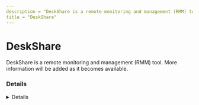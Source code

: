 ```yaml
---
description = "DeskShare is a remote monitoring and management (RMM) tool. More information will be added as it becomes available."
title = "DeskShare"
---
```




# DeskShare

DeskShare is a remote monitoring and management (RMM) tool. More information will be added as it becomes available.

### Details
<Details author={""}
         category={""}
         created={""}
         website={""}
         lastModified={"2/26/2024"}
         privileges={""}
         free={ false }
         verification={ false }
/>

#### Installation Paths
<Card code={ ["TeamTaskManager.exe", "DSGuest.exe"] }/>





### Forensic Artifacts




#### Network Artifacts
<EuiSpacer size="xl"/>
<NetworkArtifactsTable data={ [{"Description": "Known remote domains", "Domains": ["user_managed"], "Ports": []}] }/>




### Detections
- Detects potential network activity of DeskShare RMM tool
  - [Sigma Rule](https://github.com/magicsword-io/LOLRMM/blob/main/detections/sigma/deskshare_network_sigma.yml)
- Detects potential processes activity of DeskShare RMM tool
  - [Sigma Rule](https://github.com/magicsword-io/LOLRMM/blob/main/detections/sigma/deskshare_processes_sigma.yml)

### References
- [https://www.deskshare.com/help/fml/Active-and-Passive-connection-mode.aspx](https://www.deskshare.com/help/fml/Active-and-Passive-connection-mode.aspx)

